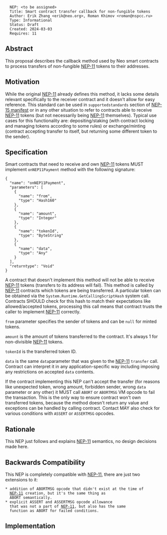<pre>
  NEP: <to be assigned>
  Title: Smart contract transfer callback for non-fungible tokens
  Author: Erik Zhang <erik@neo.org>, Roman Khimov <roman@nspcc.ru>
  Type: Informational
  Status: Draft
  Created: 2024-03-03
  Requires: 11
</pre>

==Abstract==

This proposal describes the callback method used by Neo smart contracts to
process transfers of non-fungible [[nep-11.mediawiki|NEP-11]] tokens to their addresses.

==Motivation==

While the original [[nep-11.mediawiki|NEP-11]] already defines this method, it
lacks some details relevant specifically to the receiver contract and it doesn't
allow for easy reference. This standard can be used in <code>supportedstandards</code>
section of [[nep-15.mediawiki|NEP-15 manifest]] or in any other situation to
refer to contracts able to receive [[nep-11.mediawiki|NEP-11]] tokens (but not
necessarily being [[nep-11.mediawiki|NEP-11]] themselves). Typical use cases
for this functionality are: depositing/staking (with contract locking and
managing tokens according to some rules) or exchange/minting (contract accepting
transfer to itself, but returning some different token to the sender).

==Specification==

Smart contracts that need to receive and own [[nep-11.mediawiki|NEP-11]] tokens
MUST implement <code>onNEP11Payment</code> method with the following signature:

<pre>
{
  "name": "onNEP11Payment",
  "parameters": [
    {
      "name": "from",
      "type": "Hash160"
    },
    {
      "name": "amount",
      "type": "Integer"
    },
    {
      "name": "tokenId",
      "type": "ByteString"
    },
    {
      "name": "data",
      "type": "Any"
    }
  ],
  "returntype": "Void"
}
</pre>

A contract that doesn't implement this method will not be able to receive
[[nep-11.mediawiki|NEP-11]] tokens (transfers to its address will fail). This
method is called by [[nep-11.mediawiki|NEP-11]] contracts which tokens are being
transferred. A particular token can be obtained via the <code>System.Runtime.GetCallingScriptHash</code>
system call. Contracts SHOULD check for this hash to match their expectations
like allowed/accepted tokens, processing this call means that contract trusts
the caller to implement [[nep-11.mediawiki|NEP-11]] correctly.

<code>from</code> parameter specifies the sender of tokens and can be <code>null</code>
for minted tokens.

<code>amount</code> is the amount of tokens transferred to the contract. It's
always 1 for non-divisible [[nep-11.mediawiki|NEP-11]] tokens.

<code>tokenId</code> is the transferred token ID.

<code>data</code> is the same <code>data</code>parameter that was given to the
[[nep-11.mediawiki|NEP-11]] <code>transfer</code> call. Contract can interpret
it in any application-specific way including imposing any restrictions on
accepted <code>data</code> contents.

If the contract implementing this NEP can't accept the transfer (for reasons like
unexpected token, wrong amount, forbidden sender, wrong <code>data</code>
parameter or any other) it MUST call <code>ABORT</code> or <code>ABORTMSG</code>
VM opcode to fail the transaction. This is the only way to ensure contract
won't own transferred tokens, because the method doesn't return any value
and exceptions can be handled by calling contract. Contact MAY also check for
various conditions with <code>ASSERT</code> or <code>ASSERTMSG</code> opcodes.

==Rationale==

This NEP just follows and explains [[nep-11.mediawiki|NEP-11]] semantics, no
design decisions made here.

==Backwards Compatibility==

This NEP is completely compatible with [[nep-11.mediawiki|NEP-11]], there are
just two extensions to it:
 * addition of <code>ABORTMSG</code> opcode that didn't exist at the time of
   [[nep-11.mediawiki|NEP-11]] creation, but it's the same thing as
   <code>ABORT</code> semantically.
 * explicit <code>ASSERT</code> and <code>ASSERTMSG</code> opcode allowance
   that was not a part of [[nep-11.mediawiki|NEP-11]], but also has the same
   function as <code>ABORT</code> for failed conditions.

==Implementation==

